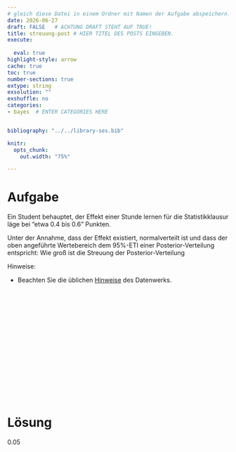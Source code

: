 ```yaml
---
# gleich diese Datei in einem Ordner mit Namen der Aufgabe abspeichern!
date: 2026-06-27
draft: FALSE   # ACHTUNG DRAFT STEHT AUF TRUE!
title: streuung-post # HIER TITEL DES POSTS EINGEBEN.
execute: 
  
  eval: true 
highlight-style: arrow 
cache: true
toc: true
number-sections: true
extype: string
exsolution: ""
exshuffle: no
categories:
- bayes  # ENTER CATEGORIES HERE


bibliography: "../../library-ses.bib"

knitr:
  opts_chunk:
    out.width: "75%"

---
```






# Aufgabe 

Ein Student behauptet, der Effekt einer Stunde lernen für die
Statistikklausur läge bei "etwa 0.4 bis 0.6" Punkten.

Unter der Annahme, dass der Effekt existiert, normalverteilt ist
und dass der oben angeführte Wertebereich dem 95%-ETI
einer Posterior-Verteilung entspricht: Wie groß ist die Streuung
der Posterior-Verteilung


Hinweise:


- Beachten Sie die üblichen [Hinweise](https://datenwerk.netlify.app/hinweise) des Datenwerks.


</br>
</br>
</br>

</br>
</br>
</br>

</br>
</br>
</br>

</br>
</br>
</br>











# Lösung 

0.05

